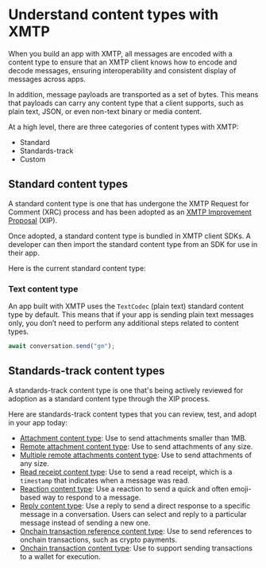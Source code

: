 
<AutoBreadcrumb />

# Understand content types with XMTP

When you build an app with XMTP, all messages are encoded with a content type to ensure that an XMTP client knows how to encode and decode messages, ensuring interoperability and consistent display of messages across apps.

In addition, message payloads are transported as a set of bytes. This means that payloads can carry any content type that a client supports, such as plain text, JSON, or even non-text binary or media content.

At a high level, there are three categories of content types with XMTP:

- Standard
- Standards-track
- Custom

## Standard content types

A standard content type is one that has undergone the XMTP Request for Comment (XRC) process and has been adopted as an [XMTP Improvement Proposal](https://github.com/xmtp/XIPs#readme) (XIP).

Once adopted, a standard content type is bundled in XMTP client SDKs. A developer can then import the standard content type from an SDK for use in their app.

Here is the current standard content type:

### Text content type

An app built with XMTP uses the `TextCodec` (plain text) standard content type by default. This means that if your app is sending plain text messages only, you don’t need to perform any additional steps related to content types.

```jsx [Node]
await conversation.send("gm");
```

## Standards-track content types

A standards-track content type is one that's being actively reviewed for adoption as a standard content type through the XIP process.

Here are standards-track content types that you can review, test, and adopt in your app today:

- [Attachment content type](/inboxes/content-types/attachments/#support-attachments-smaller-than-1mb): Use to send attachments smaller than 1MB.
- [Remote attachment content type](/inboxes/content-types/attachments#support-remote-attachments-of-any-size): Use to send attachments of any size.
- [Multiple remote attachments content type](/inboxes/content-types/attachments#support-multiple-remote-attachments-of-any-size): Use to send attachments of any size.
- [Read receipt content type](/inboxes/content-types/read-receipts): Use to send a read receipt, which is a `timestamp` that indicates when a message was read. 
- [Reaction content type](/inboxes/content-types/reactions): Use a reaction to send a quick and often emoji-based way to respond to a message. 
- [Reply content type](/inboxes/content-types/replies): Use a reply to send a direct response to a specific message in a conversation. Users can select and reply to a particular message instead of sending a new one.
- [Onchain transaction reference content type](/inboxes/content-types/transaction-refs): Use to send references to onchain transactions, such as crypto payments.
- [Onchain transaction content type](/inboxes/content-types/transactions): Use to support sending transactions to a wallet for execution.
